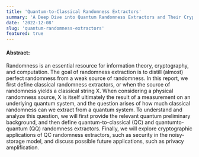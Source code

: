 ```yaml
---
title: 'Quantum-to-Classical Randomness Extractors'
summary: 'A Deep Dive into Quantum Randomness Extractors and Their Cryptographic Applications'
date: '2022-12-08'
slug: 'quantum-randomness-extractors'
featured: true
---
```

#### Abstract: 

Randomness is an essential resource for information theory, cryptography, and
computation. The goal of randomness extraction is to distill (almost) perfect
randomness from a weak source of randomness. In this report, we first define
classical randomness extractors, or when the source of randomness yields a classical
string X. When considering a physical randomness source, X is itself ultimately
the result of a measurement on an underlying quantum system, and the question
arises of how much classical randomness can we extract from a quantum system.
To understand and analyze this question, we will first provide the relevant quantum
preliminary background, and then define quantum-to-classical (QC) and quantumto-quantum (QQ) randomness extractors. Finally, we will explore cryptographic
applications of QC randomness extractors, such as security in the noisy-storage
model, and discuss possible future applications, such as privacy amplification.